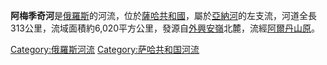 '''阿梅季奇河'''是[[俄羅斯|俄羅斯]]的河流，位於[[薩哈共和國|薩哈共和國]]，屬於[[亞納河|亞納河]]的左支流，河道全長313公里，流域面積約6,020平方公里，發源自[[外興安嶺|外興安嶺]]北麓，流經[[阿爾丹山原|阿爾丹山原]]。

{{Russia-geo-stub}}

[[Category:俄羅斯河流|Category:俄羅斯河流]]
[[Category:萨哈共和国河流|Category:萨哈共和国河流]]